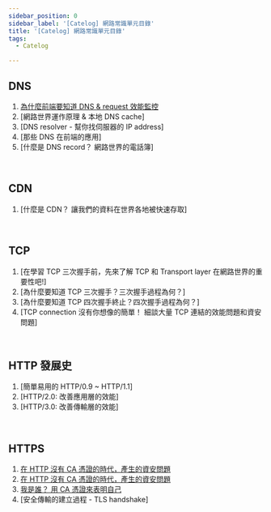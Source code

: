 ```yaml
---
sidebar_position: 0
sidebar_label: '[Catelog] 網路常識單元目錄'
title: '[Catelog] 網路常識單元目錄'
tags:
  - Catelog

---
```


## DNS
1. [為什麼前端要知道 DNS & request 效能監控](./dns-1-why-know-dns)
2. [網路世界運作原理 & 本地 DNS cache]
3. [DNS resolver - 幫你找伺服器的 IP address]
4. [那些 DNS 在前端的應用]
5. [什麼是 DNS record？ 網路世界的電話簿]

<br />


## CDN
1. [什麼是 CDN？ 讓我們的資料在世界各地被快速存取]

<br />


## TCP
1. [在學習 TCP 三次握手前，先來了解 TCP 和 Transport layer 在網路世界的重要性吧!]
2. [為什麼要知道 TCP 三次握手？三次握手過程為何？]
3. [為什麼要知道 TCP 四次握手終止？四次握手過程為何？]
4. [TCP connection 沒有你想像的簡單！ 細談大量 TCP 連結的效能問題和資安問題]

<br />

## HTTP 發展史
1. [簡單易用的 HTTP/0.9 ~ HTTP/1.1]
2. [HTTP/2.0: 改善應用層的效能]
3. [HTTP/3.0: 改善傳輸層的效能]

<br />

## HTTPS
1. [在 HTTP 沒有 CA 憑證的時代，產生的資安問題](./sniffing-attack)
2. [在 HTTP 沒有 CA 憑證的時代，產生的資安問題](./middle-man-attack)
3. [我是誰？ 用 CA 憑證來表明自己](./certificate-authority)
4. [安全傳輸的建立過程 - TLS handshake]

<br />


